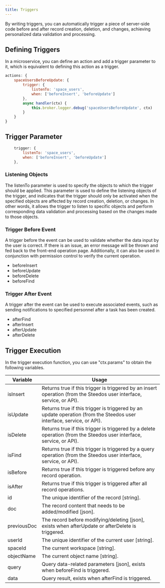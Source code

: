 ```yaml
---
title: Triggers
---
```


By writing triggers, you can automatically trigger a piece of server-side code before and after record creation, deletion, and changes, achieving personalized data validation and processing.



## Defining Triggers

In a microservice, you can define an action and add a trigger parameter to it, which is equivalent to defining this action as a trigger.

```js
actions: {
    spaceUsersBeforeUpdate: {
        trigger: { 
            listenTo: 'space_users', 
            when: ['beforeInsert', 'beforeUpdate']
        },
        async handler(ctx) {
            this.broker.logger.debug('spaceUsersBeforeUpdate', ctx)
        }   
    }
}
```

## Trigger Parameter

```js
    trigger: { 
        listenTo: 'space_users', 
        when: ['beforeInsert', 'beforeUpdate']
    },
```

### Listening Objects

The listenTo parameter is used to specify the objects to which the trigger should be applied. This parameter is used to define the listening objects of the trigger, and indicates that the trigger should only be activated when the specified objects are affected by record creation, deletion, or changes. In other words, it allows the trigger to listen to specific objects and perform corresponding data validation and processing based on the changes made to those objects.

### Trigger Before Event

A trigger before the event can be used to validate whether the data input by the user is correct. If there is an issue, an error message will be thrown and fed back to the front-end operation page. Additionally, it can also be used in conjunction with permission control to verify the current operation.

* beforeInsert
* beforeUpdate
* beforeDelete
* beforeFind

### Trigger After Event

A trigger after the event can be used to execute associated events, such as sending notifications to specified personnel after a task has been created.

* afterFind
* afterInsert
* afterUpdate
* afterDelete

## Trigger Execution

In the trigger execution function, you can use "ctx.params" to obtain the following variables.

Variable | Usage
-- | --
isInsert | Returns true if this trigger is triggered by an insert operation (from the Steedos user interface, service, or API).
isUpdate | Returns true if this trigger is triggered by an update operation (from the Steedos user interface, service, or API).
isDelete | Returns true if this trigger is triggered by a delete operation (from the Steedos user interface, service, or API).
isFind | Returns true if this trigger is triggered by a query operation (from the Steedos user interface, service, or API).
isBefore | Returns true if this trigger is triggered before any record operation.
isAfter | Returns true if this trigger is triggered after all record operations.
id | The unique identifier of the record [string].
doc | The record content that needs to be added/modified [json].
previousDoc | The record before modifying/deleting [json], exists when afterUpdate or afterDelete is triggered.
userId | The unique identifier of the current user [string].
spaceId | The current workspace [string].
objectName | The current object name [string].
query | Query data-related parameters [json], exists when beforeFind is triggered.
data | Query result, exists when afterFind is triggered.